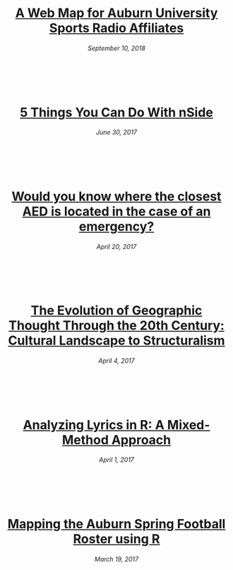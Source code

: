 

<br>

<br>

<br>

<center>

# [A Web Map for Auburn University Sports Radio Affiliates](au-radio-affiliates.html)
###### September 10, 2018

<br>

<br>

# [5 Things You Can Do With nSide](https://news.nside.io/5-things-you-can-do-with-nside-e923659fc092)
###### June 30, 2017

<br>

<br>

# [Would you know where the closest AED is located in the case of an emergency?](https://news.nside.io/would-you-know-where-the-closest-aed-is-located-in-the-case-of-an-emergency-966d2d17d402)
###### April 20, 2017


<br>

<br>

# [The Evolution of Geographic Thought Through the 20th Century: Cultural Landscape to Structuralism](evolutionGeog.html)
###### April 4, 2017

<br>

<br>

# [Analyzing Lyrics in R: A Mixed-Method Approach](https://medium.com/@rmnau0/mixed-method-approach-analyzing-lyrics-in-r-5eb42297dcac)
###### April 1, 2017

<br>

<br>

# [Mapping the Auburn Spring Football Roster using R](https://medium.com/@rnall0/mapping-the-auburn-spring-football-roster-using-r-f7b7747d2afc)
###### March 19, 2017

<br>

<br>



</center>